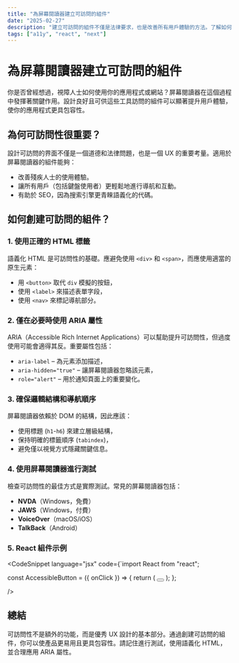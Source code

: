 ```yaml
---
title: "為屏幕閱讀器建立可訪問的組件"
date: "2025-02-27"
description: "建立可訪問的組件不僅是法律要求，也是改善所有用戶體驗的方法。了解如何設計對視障用戶友善的界面。"
tags: ["a11y", "react", "next"]
---
```


# 為屏幕閱讀器建立可訪問的組件

你是否曾經想過，視障人士如何使用你的應用程式或網站？屏幕閱讀器在這個過程中發揮著關鍵作用。設計良好且可供這些工具訪問的組件可以顯著提升用戶體驗，使你的應用程式更具包容性。

## 為何可訪問性很重要？

設計可訪問的界面不僅是一個道德和法律問題，也是一個 UX 的重要考量。適用於屏幕閱讀器的組件能夠：

- 改善殘疾人士的使用體驗。
- 讓所有用戶（包括鍵盤使用者）更輕鬆地進行導航和互動。
- 有助於 SEO，因為搜索引擎更青睞語義化的代碼。

## 如何創建可訪問的組件？

### 1. 使用正確的 HTML 標籤

語義化 HTML 是可訪問性的基礎。應避免使用 `<div>` 和 `<span>`，而應使用適當的原生元素：

- 用 `<button>` 取代 `div` 模擬的按鈕，
- 使用 `<label>` 來描述表單字段，
- 使用 `<nav>` 來標記導航部分。

### 2. 僅在必要時使用 ARIA 屬性

ARIA（Accessible Rich Internet Applications）可以幫助提升可訪問性，但過度使用可能會適得其反。重要屬性包括：

- `aria-label` – 為元素添加描述，
- `aria-hidden="true"` – 讓屏幕閱讀器忽略該元素，
- `role="alert"` – 用於通知頁面上的重要變化。

### 3. 確保邏輯結構和導航順序

屏幕閱讀器依賴於 DOM 的結構，因此應該：

- 使用標題 (`h1`-`h6`) 來建立層級結構，
- 保持明確的標籤順序 (`tabindex`)，
- 避免僅以視覺方式隱藏關鍵信息。

### 4. 使用屏幕閱讀器進行測試

檢查可訪問性的最佳方式是實際測試。常見的屏幕閱讀器包括：

- **NVDA**（Windows，免費）
- **JAWS**（Windows，付費）
- **VoiceOver**（macOS/iOS）
- **TalkBack**（Android）

### 5. React 組件示例

<CodeSnippet
    language="jsx"
    code={`import React from "react";

const AccessibleButton = ({ onClick }) => {
    return (
        <button 
            onClick={onClick}
            aria-label="展開選單"
        >
            <span className="hamburger-line"></span>
            <span className="hamburger-line"></span>
            <span className="hamburger-line"></span>
        </button>
    );
};

/>

## 總結

可訪問性不是額外的功能，而是優秀 UX 設計的基本部分。通過創建可訪問的組件，你可以使產品更易用且更具包容性。請記住進行測試，使用語義化 HTML，並合理應用 ARIA 屬性。
